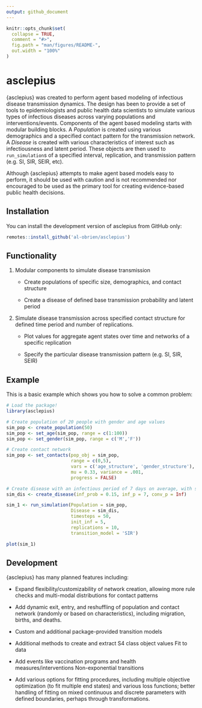 ```yaml
---
output: github_document
---
```


<!--  `devtools::build_readme()` is handy for this. You could also use GitHub Actions to re-render `README.Rmd` every time you push. An example workflow can be found here: <https://github.com/r-lib/actions/tree/v1/examples>. -->

```r
knitr::opts_chunk$set(
  collapse = TRUE,
  comment = "#>",
  fig.path = "man/figures/README-",
  out.width = "100%"
)
```

# **asclepius**

<!-- badges: start -->

<!-- badges: end -->

{asclepius} was created to perform agent based modeling of infectious disease transmission dynamics. The design has been to provide a set of tools to epidemiologists and public health data scientists to simulate various types of infectious diseases across varying populations and interventions/events. Components of the agent based modeling starts with modular building blocks. A *Population* is created using various demographics and a specified contact pattern for the transmission network. A *Disease* is created with various characteristics of interest such as infectiousness and latent period. These objects are then used to `run_simulation`s of a specified interval, replication, and transmission pattern (e.g. SI, SIR, SEIR, etc).

Although {asclepius} attempts to make agent based models easy to perform, it should be used with caution and is not recommended nor encouraged to be used as the primary tool for creating evidence-based public health decisions.

## Installation

You can install the development version of asclepius from GitHub only:

``` r
remotes::install_github('al-obrien/asclepius')
```

## Functionality

1.  Modular components to simulate disease transmission

    -   Create populations of specific size, demographics, and contact structure

    -   Create a disease of defined base transmission probability and latent period

2.  Simulate disease transmission across specified contact structure for defined time period and number of replications.

    -   Plot values for aggregate agent states over time and networks of a specific replication

    -   Specify the particular disease transmission pattern (e.g. SI, SIR, SEIR)

## Example

This is a basic example which shows you how to solve a common problem:

```r

# Load the package!
library(asclepius)

# Create population of 20 people with gender and age values
sim_pop <- create_population(50) 
sim_pop <- set_age(sim_pop, range = c(1:100))
sim_pop <- set_gender(sim_pop, range = c('M','F'))

# Create contact network
sim_pop <- set_contacts(pop_obj = sim_pop,
                        range = c(0,5),
                        vars = c('age_structure', 'gender_structure'),
                        mu = 0.33, variance = .001,
                        progress = FALSE)

# Create disease with an infectious period of 7 days on average, with sterilizing immunity
sim_dis <- create_disease(inf_prob = 0.15, inf_p = 7, conv_p = Inf)

sim_1 <- run_simulation(Population = sim_pop,
                        Disease = sim_dis,
                        timesteps = 50,
                        init_inf = 5,
                        replications = 10,
                        transition_model = 'SIR')

plot(sim_1)

```

## Development

{asclepius} has many planned features including:

-   Expand flexibility/customizability of network creation, allowing more rule checks and multi-modal distributions for contact patterns

-   Add dynamic exit, entry, and reshuffling of population and contact network (randomly or based on characteristics), including migration, births, and deaths.

-   Custom and additional package-provided transition models

-   Additional methods to create and extract S4 class object values Fit to data

-   Add events like vaccination programs and health measures/interventions Non-exponential transitions

-   Add various options for fitting procedures, including multiple objective optimization (to fit multiple end states) and various loss functions; better handling of fitting on mixed continuous and discrete parameters with defined boundaries, perhaps through transformations.
